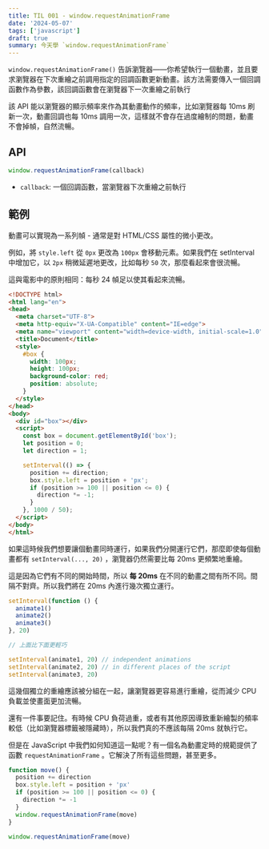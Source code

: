 ```yaml
---
title: TIL 001 - window.requestAnimationFrame
date: '2024-05-07'
tags: ['javascript']
draft: true
summary: 今天學 `window.requestAnimationFrame`
---
```


`window.requestAnimationFrame()` 告訴瀏覽器——你希望執行一個動畫，並且要求瀏覽器在下次重繪之前調用指定的回調函數更新動畫。該方法需要傳入一個回調函數作為參數，該回調函數會在瀏覽器下一次重繪之前執行

該 API 能以瀏覽器的顯示頻率來作為其動畫動作的頻率，比如瀏覽器每 10ms 刷新一次，動畫回調也每 10ms 調用一次，這樣就不會存在過度繪制的問題，動畫不會掉幀，自然流暢。

## API

```javascript
window.requestAnimationFrame(callback)
```

- `callback`: 一個回調函數，當瀏覽器下次重繪之前執行

## 範例

動畫可以實現為一系列幀 - 通常是對 HTML/CSS 屬性的微小更改。

例如，將 `style.left` 從 `0px` 更改為 `100px` 會移動元素。如果我們在 setInterval 中增加它，以 `2px` 稍微延遲地更改，比如每秒 `50` 次，那麼看起來會很流暢。

這與電影中的原則相同：每秒 24 幀足以使其看起來流暢。

<Sandpack lang="static" >

```HTML file=index.html
<!DOCTYPE html>
<html lang="en">
<head>
  <meta charset="UTF-8">
  <meta http-equiv="X-UA-Compatible" content="IE=edge">
  <meta name="viewport" content="width=device-width, initial-scale=1.0">
  <title>Document</title>
  <style>
    #box {
      width: 100px;
      height: 100px;
      background-color: red;
      position: absolute;
    }
  </style>
</head>
<body>
  <div id="box"></div>
  <script>
    const box = document.getElementById('box');
    let position = 0;
    let direction = 1;

    setInterval(() => {
      position += direction;
      box.style.left = position + 'px';
      if (position >= 100 || position <= 0) {
        direction *= -1;
      }
    }, 1000 / 50);
  </script>
</body>
</html>
```

</Sandpack>

如果這時候我們想要讓個動畫同時運行，如果我們分開運行它們，那麼即使每個動畫都有 `setInterval(..., 20)` ，瀏覽器仍然需要比每 20ms 更頻繁地重繪。

這是因為它們有不同的開始時間，所以 **每 20ms** 在不同的動畫之間有所不同。間隔不對齊。所以我們將在 20ms 內進行幾次獨立運行。

```javascript
setInterval(function () {
  animate1()
  animate2()
  animate3()
}, 20)

// 上面比下面更輕巧

setInterval(animate1, 20) // independent animations
setInterval(animate2, 20) // in different places of the script
setInterval(animate3, 20)
```

這幾個獨立的重繪應該被分組在一起，讓瀏覽器更容易進行重繪，從而減少 CPU 負載並使畫面更加流暢。

還有一件事要記住。有時候 CPU 負荷過重，或者有其他原因導致重新繪製的頻率較低（比如瀏覽器標籤被隱藏時），所以我們真的不應該每隔 20ms 就執行它。

但是在 JavaScript 中我們如何知道這一點呢？有一個名為動畫定時的規範提供了函數 `requestAnimationFrame` 。它解決了所有這些問題，甚至更多。

```javascript
function move() {
  position += direction
  box.style.left = position + 'px'
  if (position >= 100 || position <= 0) {
    direction *= -1
  }
  window.requestAnimationFrame(move)
}

window.requestAnimationFrame(move)
```
